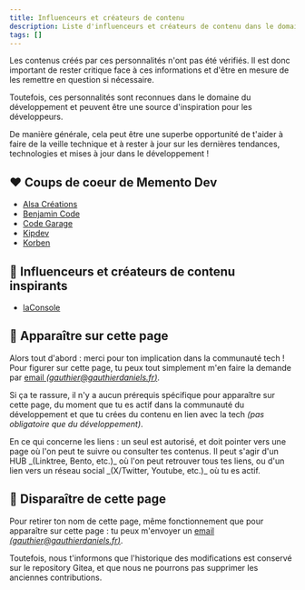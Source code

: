 ```yaml
---
title: Influenceurs et créateurs de contenu
description: Liste d'influenceurs et créateurs de contenu dans le domaine du développement.
tags: []
---
```



<Callout type="warning" title="Vérification des contenus">
  Les contenus créés par ces personnalités n'ont pas été vérifiés. Il est donc important de rester critique face à ces informations et d'être en mesure de les remettre en question si nécessaire.

  Toutefois, ces personnalités sont reconnues dans le domaine du développement et peuvent être une source d'inspiration pour les développeurs.

  De manière générale, cela peut être une superbe opportunité de t'aider à faire de la veille technique et à rester à jour sur les dernières tendances, technologies et mises à jour dans le développement !
</Callout>

## ❤️ Coups de coeur de Memento Dev

- [Alsa Créations](https://www.alsacreations.com/)
- [Benjamin Code](https://bento.me/benjamincode)
- [Code Garage](https://code-garage.com/)
- [Kipdev](https://kipdev.io/)
- [Korben](https://korben.info/)

## 🌟 Influenceurs et créateurs de contenu inspirants

- [laConsole](https://laconsole.dev/)

## 🫶 Apparaître sur cette page

Alors tout d'abord : merci pour ton implication dans la communauté tech !  
Pour figurer sur cette page, tu peux tout simplement m'en faire la demande par [email _(gauthier@gauthierdaniels.fr)_](mailto:gauthier@gauthierdaniels?subject=Demande%20d'ajout%20sur%20la%20page%20des%20influenceurs%20Memento%20Dev).

Si ça te rassure, il n'y a aucun prérequis spécifique pour apparaître sur cette page, du moment que tu es actif dans la communauté du développement et que tu crées du contenu en lien avec la tech _(pas obligatoire que du développement)_.

<Callout type="note" title="Lien vers tes différents réseaux">
  En ce qui concerne les liens : un seul est autorisé, et doit pointer vers une page où l'on peut te suivre ou consulter tes contenus.  
  Il peut s'agir d'un HUB _(Linktree, Bento, etc.)_ où l'on peut retrouver tous tes liens, ou d'un lien vers un réseau social _(X/Twitter, Youtube, etc.)_ où tu es actif.
</Callout>

## 🥷 Disparaître de cette page

Pour retirer ton nom de cette page, même fonctionnement que pour apparaître sur cette page : tu peux m'envoyer un [email _(gauthier@gauthierdaniels.fr)_](mailto:gauthier@gauthierdaniels?subject=Demande%20de%20suppression%20de%20la%20page%20des%20influenceurs%20Memento%20Dev).

Toutefois, nous t'informons que l'historique des modifications est conservé sur le repository Gitea, et que nous ne pourrons pas supprimer les anciennes contributions.
